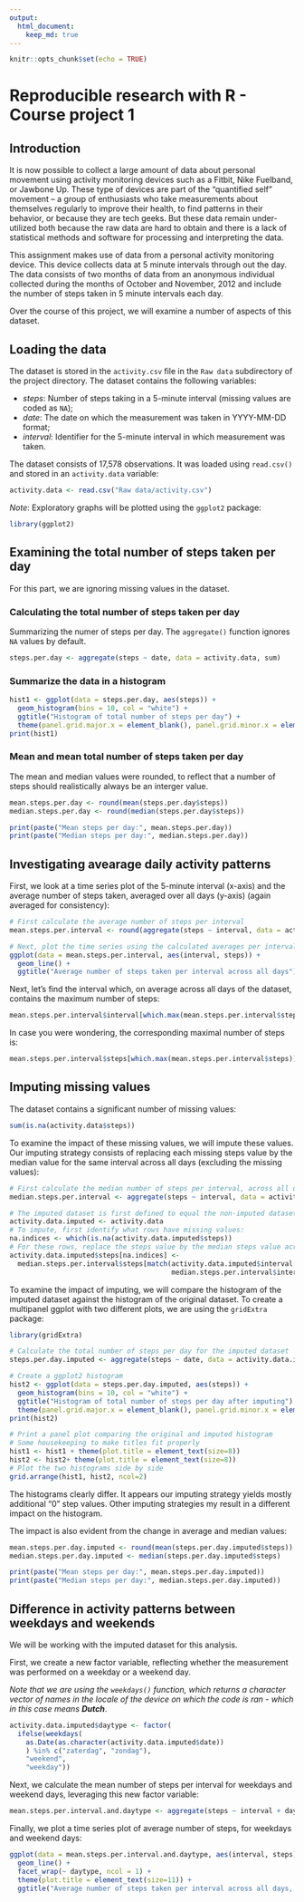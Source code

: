 ```yaml
---
output:
  html_document:
    keep_md: true
--- 
```


```r
knitr::opts_chunk$set(echo = TRUE)
```

Reproducible research with R - Course project 1
===============================================

Introduction
------------

It is now possible to collect a large amount of data about personal movement using activity monitoring devices such as a Fitbit, Nike Fuelband, or Jawbone Up. These type of devices are part of the “quantified self” movement – a group of enthusiasts who take measurements about themselves regularly to improve their health, to find patterns in their behavior, or because they are tech geeks. But these data remain under-utilized both because the raw data are hard to obtain and there is a lack of statistical methods and software for processing and interpreting the data.

This assignment makes use of data from a personal activity monitoring device. This device collects data at 5 minute intervals through out the day. The data consists of two months of data from an anonymous individual collected during the months of October and November, 2012 and include the number of steps taken in 5 minute intervals each day.

Over the course of this project, we will examine a number of aspects of this dataset.

Loading the data
----------------

The dataset is stored in the `activity.csv` file in the `Raw data` subdirectory of the project directory. The dataset contains the following variables:


* *steps*: Number of steps taking in a 5-minute interval (missing values are coded as `NA`);
* *date*: The date on which the measurement was taken in YYYY-MM-DD format;
* *interval*: Identifier for the 5-minute interval in which measurement was taken.

The dataset consists of 17,578 observations. It was loaded using `read.csv()` and stored in an `activity.data` variable:

```r
activity.data <- read.csv("Raw data/activity.csv")
```

*Note*: Exploratory graphs will be plotted using the `ggplot2` package:

```r
library(ggplot2)
```

Examining the total number of steps taken per day
-------------------------------------------------

For this part, we are ignoring missing values in the dataset.

### Calculating the total number of steps taken per day

Summarizing the numer of steps per day. The `aggregate()` function ignores `NA` values by default.

```r
steps.per.day <- aggregate(steps ~ date, data = activity.data, sum)
```

### Summarize the data in a histogram

```r
hist1 <- ggplot(data = steps.per.day, aes(steps)) + 
  geom_histogram(bins = 10, col = "white") +
  ggtitle("Histogram of total number of steps per day") +
  theme(panel.grid.major.x = element_blank(), panel.grid.minor.x = element_blank())
print(hist1)
```

### Mean and mean total number of steps taken per day

The mean and median values were rounded, to reflect that a number of steps should realistically always be an interger value.

```r
mean.steps.per.day <- round(mean(steps.per.day$steps))
median.steps.per.day <- round(median(steps.per.day$steps))

print(paste("Mean steps per day:", mean.steps.per.day))
print(paste("Median steps per day:", median.steps.per.day))
```

Investigating avearage daily activity patterns
----------------------------------------------

First, we look at a time series plot of the 5-minute interval (x-axis) and the average number of steps taken, averaged over all days (y-axis) (again averaged for consistency):

```r
# First calculate the average number of steps per interval
mean.steps.per.interval <- round(aggregate(steps ~ interval, data = activity.data, mean))

# Next, plot the time series using the calculated averages per interval
ggplot(data = mean.steps.per.interval, aes(interval, steps)) + 
  geom_line() +
  ggtitle("Average number of steps taken per interval across all days")

```

Next, let's find the interval which, on average across all days of the dataset, contains the maximum number of steps:

```r
mean.steps.per.interval$interval[which.max(mean.steps.per.interval$steps)]
```

In case you were wondering, the corresponding maximal number of steps is:

```r
mean.steps.per.interval$steps[which.max(mean.steps.per.interval$steps)]
```

Imputing missing values
-----------------------

The dataset contains a significant number of missing values:

```r
sum(is.na(activity.data$steps))
```

To examine the impact of these missing values, we will impute these values. Our imputing strategy consists of replacing each missing steps value by the median value for the same interval across all days (excluding the missing values):

```r
# First calculate the median number of steps per interval, across all days
median.steps.per.interval <- aggregate(steps ~ interval, data = activity.data, median)

# The imputed dataset is first defined to equal the non-imputed dataset
activity.data.imputed <- activity.data
# To impute, first identify what rows have missing values:
na.indices <- which(is.na(activity.data.imputed$steps))
# For these rows, replace the steps value by the median steps value across all days for the same interval
activity.data.imputed$steps[na.indices] <- 
  median.steps.per.interval$steps[match(activity.data.imputed$interval[na.indices], 
                                        median.steps.per.interval$interval)]
```

To examine the impact of imputing, we will compare the histogram of the imputed dataset against the histogram of the original dataset. To create a multipanel ggplot with two different plots, we are using the `gridExtra` package:

```r
library(gridExtra)

# Calculate the total number of steps per day for the imputed dataset
steps.per.day.imputed <- aggregate(steps ~ date, data = activity.data.imputed, sum)

# Create a ggplot2 histogram
hist2 <- ggplot(data = steps.per.day.imputed, aes(steps)) + 
  geom_histogram(bins = 10, col = "white") +
  ggtitle("Histogram of total number of steps per day after imputing") +
  theme(panel.grid.major.x = element_blank(), panel.grid.minor.x = element_blank())
print(hist2)

# Print a panel plot comparing the original and imputed histogram
# Some housekeeping to make titles fit properly
hist1 <- hist1 + theme(plot.title = element_text(size=8))
hist2 <- hist2+ theme(plot.title = element_text(size=8))
# Plot the two histograms side by side
grid.arrange(hist1, hist2, ncol=2)
```

The histograms clearly differ. It appears our imputing strategy yields mostly additional "0" step values. Other imputing strategies my result in a different impact on the histogram. 

The impact is also evident from the change in average and median values:

```r
mean.steps.per.day.imputed <- round(mean(steps.per.day.imputed$steps))
median.steps.per.day.imputed <- median(steps.per.day.imputed$steps)

print(paste("Mean steps per day:", mean.steps.per.day.imputed))
print(paste("Median steps per day:", median.steps.per.day.imputed))
```

Difference in activity patterns between weekdays and weekends
-------------------------------------------------------------

We will be working with the imputed dataset for this analysis.

First, we create a new factor variable, reflecting whether the measurement was performed on a weekday or a weekend day. 

*Note that we are using the `weekdays()` function, which returns a character vector of names in the locale of the device on which the code is ran - which in this case means ****Dutch***.

```r
activity.data.imputed$daytype <- factor(
  ifelse(weekdays(
    as.Date(as.character(activity.data.imputed$date))
    ) %in% c("zaterdag", "zondag"), 
    "weekend", 
    "weekday"))
```

Next, we calculate the mean number of steps per interval for weekdays and weekend days, leveraging this new factor variable:

```r
mean.steps.per.interval.and.daytype <- aggregate(steps ~ interval + daytype, data = activity.data.imputed, mean)
```

Finally, we plot a time series plot of average number of steps, for weekdays and weekend days:

```r
ggplot(data = mean.steps.per.interval.and.daytype, aes(interval, steps)) + 
  geom_line() +
  facet_wrap(~ daytype, ncol = 1) +
  theme(plot.title = element_text(size=11)) +
  ggtitle("Average number of steps taken per interval across all days, for weekdays and weekends")
```